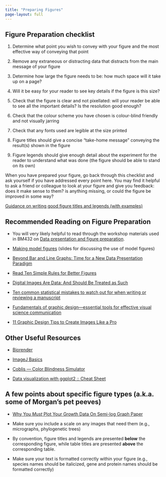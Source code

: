 ```yaml
---
title: "Preparing Figures"
page-layout: full
---
```


## Figure Preparation checklist

1.  Determine what point you wish to convey with your figure and the most effective way of conveying that point

2.  Remove any extraneous or distracting data that distracts from the main message of your figure

3.  Determine how large the figure needs to be: how much space will it take up on a page?

4.  Will it be easy for your reader to see key details if the figure is this size?

5.  Check that the figure is clear and not pixellated: will your reader be able to see all the important details? Is the resolution good enough?

6.  Check that the colour scheme you have chosen is colour-blind friendly and not visually jarring

7.  Check that any fonts used are legible at the size printed

8.  Figure titles should give a concise "take-home message" conveying the result(s) shown in the figure

9.  Figure legends should give enough detail about the experiment for the reader to understand what was done (the figure should be able to stand on its own)

::: callout-tip

When you have prepared your figure, go back through this checklist and ask yourself if you have addressed every point here. You may find it helpful to ask a friend or colleague to look at your figure and give you feedback: does it make sense to them? is anything missing, or could the figure be improved in some way?

:::

[Guidance on writing good figure titles and legends (with examples)](./assets/FigureTitleLegend.docx)

## Recommended Reading on Figure Preparation

-   You will very likely helpful to read through the workshop materials used in BM432 on [Data presentation and figure preparation](https://sipbs-compbiol.github.io/BM432/notebooks/04-data_presentation_workshop.html).

-   [Making model figures](./assets/Making_model_figures_workshop.pptx) (slides for discussing the use of model figures)

-   [Beyond Bar and Line Graphs: Time for a New Data Presentation Paradigm](https://journals.plos.org/plosbiology/article?id=10.1371/journal.pbio.1002128)

-   [Read Ten Simple Rules for Better Figures](https://doi.org/10.1371/journal.pcbi.1003833)

-   [Digital Images Are Data: And Should Be Treated as Such](https://www.ncbi.nlm.nih.gov/pmc/articles/PMC4210356/)

-   [Ten common statistical mistakes to watch out for when writing or reviewing a manuscript](https://elifesciences.org/articles/48175)

-   [Fundamentals of graphic design---essential tools for effective visual science communication](https://www.facetsjournal.com/doi/10.1139/facets-2018-0049)

-   [11 Graphic Design Tips to Create Images Like a Pro](https://blog.snappa.com/graphic-design-tips/)

## Other Useful Resources

-   [Biorender](https://www.biorender.com/)

-   [ImageJ Basics](https://imagej.nih.gov/ij/docs/pdfs/ImageJ.pdf)

-   [Coblis --- Color Blindness Simulator](https://www.color-blindness.com/coblis-color-blindness-simulator/)

-   [Data visualization with ggplot2 :: Cheat Sheet](https://rstudio.github.io/cheatsheets/html/data-visualization.html?_gl=1*yq93b*_ga*NDg4Mzg2NDQ4LjE2OTI4ODYzNzY.*_ga_2C0WZ1JHG0*MTY5MzIyOTcyMy41LjAuMTY5MzIyOTcyMy4wLjAuMA..)

::: callout-tip
## A few points about specific figure types (a.k.a. some of Morgan's pet peeves)

-   [Why You *Must* Plot Your Growth Data On Semi-log Graph Paper](https://schaechter.asmblog.org/schaechter/2018/07/why-you-must-plot-your-growth-data-on-semi-log-graph-paper.html)

-   Make sure you include a scale on any images that need them (e.g., micrographs, phylogenetic trees)

-   By convention, figure titles and legends are presented **below** the corresponding figure, while table titles are presented **above** the corresponding table.

-   Make sure your text is formatted correctly within your figure (e.g., species names should be italicized, gene and protein names should be formatted correctly)

:::
